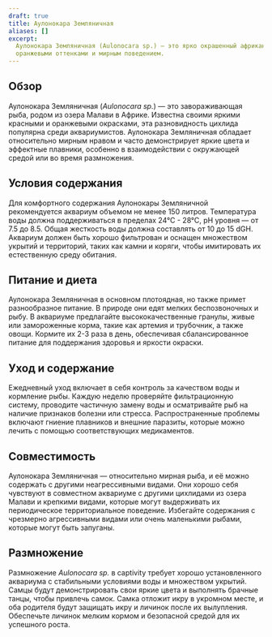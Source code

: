 ```yaml
---
draft: true
title: Аулонокара Земляничная
aliases: []
excerpt:
  Аулонокара Земляничная (Aulonocara sp.) — это ярко окрашенный африканский цихлид, известный своими красными и
  оранжевыми оттенками и мирным поведением.
---
```


## Обзор

Аулонокара Земляничная (_Aulonocara sp._) — это завораживающая рыба, родом из озера Малави в Африке. Известна своими
яркими красными и оранжевыми окрасками, эта разновидность цихлида популярна среди аквариумистов. Аулонокара Земляничная
обладает относительно мирным нравом и часто демонстрирует яркие цвета и эффектные плавники, особенно в взаимодействии с
окружающей средой или во время размножения.

## Условия содержания

Для комфортного содержания Аулонокары Земляничной рекомендуется аквариум объемом не менее 150 литров. Температура воды
должна поддерживаться в пределах 24°C - 28°C, pH уровня — от 7.5 до 8.5. Общая жесткость воды должна составлять от 10 до
15 dGH. Аквариум должен быть хорошо фильтрован и оснащен множеством укрытий и территорий, таких как камни и коряги,
чтобы имитировать их естественную среду обитания.

## Питание и диета

Аулонокара Земляничная в основном плотоядная, но также примет разнообразное питание. В природе они едят мелких
беспозвоночных и рыбу. В аквариуме предлагайте высококачественные гранулы, живые или замороженные корма, такие как
артемия и трубочник, а также овощи. Кормите их 2-3 раза в день, обеспечивая сбалансированное питание для поддержания
здоровья и яркости окраски.

## Уход и содержание

Ежедневный уход включает в себя контроль за качеством воды и кормление рыбы. Каждую неделю проверяйте фильтрационную
систему, проводите частичную замену воды и осматривайте рыб на наличие признаков болезни или стресса. Распространенные
проблемы включают гниение плавников и внешние паразиты, которые можно лечить с помощью соответствующих медикаментов.

## Совместимость

Аулонокара Земляничная — относительно мирная рыба, и её можно содержать с другими неагрессивными видами. Они хорошо себя
чувствуют в совместном аквариуме с другими цихлидами из озера Малави и крепкими видами, которые могут выдерживать их
периодическое территориальное поведение. Избегайте содержания с чрезмерно агрессивными видами или очень маленькими
рыбами, которые могут быть запуганы.

## Размножение

Размножение _Aulonocara sp._ в captivity требует хорошо установленного аквариума с стабильными условиями воды и
множеством укрытий. Самцы будут демонстрировать свои яркие цвета и выполнять брачные танцы, чтобы привлечь самок. Самка
отложит икру в укромном месте, и оба родителя будут защищать икру и личинок после их вылупления. Обеспечьте личинок
мелким кормом и безопасной средой для их успешного роста.
